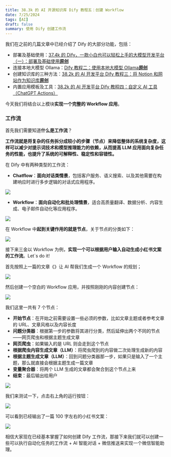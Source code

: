 ```yaml
---
title: 38.3k 的 AI 开源知识库 Dify 教程五：创建 Workflow
date: 7/25/2024
tags: [AI]
draft: false
summary: 使用 Dify 创建工作流
---
```


我们在之前的几篇文章中已经介绍了 Dify 的大部分功能，包括：

*   部署及基础使用：[37.4k 的 Dify，一款小白也可以轻松上手的大模型开发平台（一）：部署及基础使用**原创**](https://mp.weixin.qq.com/s?__biz=MzUyODkwNTg3MA==\&mid=2247485019\&idx=1\&sn=572e8f94c6d082183d80788a53cc6f55\&chksm=fa6865bacd1fecac6f3ed04454f5751444c7cf7849490d8991faf9e9c2296f565ac05140aa58\&token=1941914531\&lang=zh_CN#rd)
*   连接本地大模型 Ollama：[Dify 教程二：使用本地大模型 Ollama**原创**](https://mp.weixin.qq.com/s?__biz=MzUyODkwNTg3MA==\&mid=2247485047\&idx=1\&sn=05e09f8ed8c452b42c151a7f67cdb6f7\&chksm=fa686596cd1fec80e020bd0de536f031a966ad06138bba27479d6f6885a915f38490f67ee1fa\&token=1941914531\&lang=zh_CN#rd)
*   创建知识库的三种方法：[38.2k 的 AI 开发平台 Dify 教程三：将 Notion 和网站作为知识库**原创**](https://mp.weixin.qq.com/s?__biz=MzUyODkwNTg3MA==\&mid=2247485086\&idx=1\&sn=16ffa7b2459ec604c9c0ce2c1ee31173\&chksm=fa68657fcd1fec69d4246d6271bafe0e0119a7c2731ad3049d258f7c3de722b864a05c0f6f3f\&token=1941914531\&lang=zh_CN#rd)
*   内置应用模板及工具：[38.2k 的 AI 开发平台 Dify 教程四：自定义 AI 工具（ChatGPT Actions）](https://mp.weixin.qq.com/s?__biz=MzUyODkwNTg3MA==\&mid=2247485110\&idx=1\&sn=e646064b99e45094d09c3e485bfa2f6a\&chksm=fa686557cd1fec413078802dfdeb15d91771d8df60b840897be2f98f59ad7db25d4b04f1c0d8#rd)

今天我们将结合以上模块**实现一个完整的 Workflow 应用**。

### 工作流

首先我们需要知道**什么是工作流**？

**工作流就是将复杂的任务拆分成较小的步骤（节点）来降低整体的系统复杂度，这样可以减少对提示词技术和模型推理能力的依赖，从而提高 LLM 应用面向复杂任务的性能，也提升了系统的可解释性、稳定性和容错性。**

在 Dify 中有两种类型的工作流：

*   **Chatflow**：**面向对话类情景**，包括客户服务、语义搜索、以及其他需要在构建响应时进行多步逻辑的对话式应用程序。

![](https://note.ihsxu.com/api/imgs/1721465027637.webp)

*   **Workflow**：**面向自动化和批处理情景**，适合高质量翻译、数据分析、内容生成、电子邮件自动化等应用程序。

![](https://note.ihsxu.com/api/imgs/1721465112667.webp)

在 Workflow 中**起到关键作用的就是节点**，关于节点的分类如下：

![](https://note.ihsxu.com/api/imgs/1721465756458.webp)

接下来三金以 Workflow 为例，**实现一个可以根据用户输入自动生成小红书文案的工作流**。Let\`s do it!

首先按照上一篇的文章《》让 AI 帮我们生成一个 Workflow 的规划；

![](https://note.ihsxu.com/api/imgs/1721465636521.webp)

然后创建一个空白的 Workflow 应用，并按照刚刚的内容创建节点：

![](https://note.ihsxu.com/api/imgs/1721465561328.webp)

我们这里一共有 7 个节点：

*   **开始节点**：在开始之前需要设置一些必须的参数，比如文章主题或者参考文章的 URL、文章风格以及内容长度
*   **问题分类器**：根据第一步的参数将其进行分类，然后延伸出两个不同的节点——网页爬虫和根据主题生成文章
*   **网页爬虫**：如果输入的是 URL 则会走到这个节点
*   **根据爬虫内容生成文章（LLM）**：将爬虫爬到的内容做二次处理生成新的内容
*   **根据主题生成文章（LLM）**：回到问题分类器那一步，如果只是输入了一个主题，那么就直接会根据主题生成一篇文章
*   **变量聚合器**：将两个 LLM 生成的文章都会聚合到这个节点上来
*   **结束**：最后输出给用户

![](https://note.ihsxu.com/api/imgs/1721543214612.webp)

我们来测试一下，点击右上角的运行按钮：

![](https://note.ihsxu.com/api/imgs/1721543395257.webp)

可以看到已经输出了一篇 100 字左右的小红书文案：

![](https://note.ihsxu.com/api/imgs/1721543770980.webp)

相信大家现在已经基本掌握了如何创建 Dify 工作流，那接下来我们就可以创建一些可以执行自动化任务的工作流 + AI 智能对话 + 微信推送来实现一个微信智能助理。

